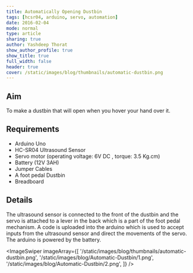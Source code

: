 ```yaml
---
title: Automatically Opening Dustbin
tags: [hcsr04, arduino, servo, automation]
date: 2016-02-04
mode: normal
type: article
sharing: true
author: Yashdeep Thorat
show_author_profile: true
show_title: true
full_width: false
header: true
cover: /static/images/blog/thumbnails/automatic-dustbin.png
---
```


## Aim

To make a dustbin that will open when you hover your hand over it.

## Requirements

- Arduino Uno
- HC-SR04 Ultrasound Sensor
- Servo motor (operating voltage: 6V DC , torque: 3.5 Kg.cm)
- Battery (12V 3AH)
- Jumper Cables
- A foot pedal Dustbin
- Breadboard

## Details

The ultrasound sensor is connected to the front of the dustbin and the servo is attached to a lever in the back which is a part of the foot pedal mechanism. A code is uploaded into the arduino which is used to accept inputs from the ultrasound sensor and direct the movements of the servo. The arduino is powered by the battery.

<ImageSwiper
  imageArray={[
    '/static/images/blog/thumbnails/automatic-dustbin.png',
    '/static/images/blog/Automatic-Dustbin/1.png',
    '/static/images/blog/Automatic-Dustbin/2.png',
  ]}
/>
